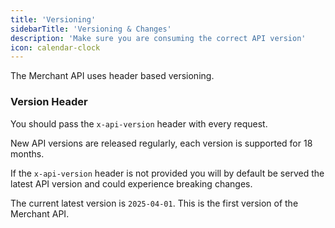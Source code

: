 ```yaml
---
title: 'Versioning'
sidebarTitle: 'Versioning & Changes'
description: 'Make sure you are consuming the correct API version'
icon: calendar-clock
---
```


The Merchant API uses header based versioning.

### Version Header

You should pass the `x-api-version` header with every request.

New API versions are released regularly, each version is supported for 18 months.

If the `x-api-version` header is not provided you will by default be served the latest API version and could
experience breaking changes.

The current latest version is `2025-04-01`. This is the first version of the Merchant API.

